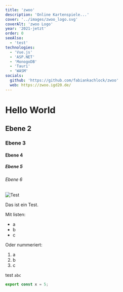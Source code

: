 ```yaml
---
title: 'zwoo'
description: 'Online Kartenspiele...'
cover: '../images/zwoo_logo.svg'
coverAlt: 'zwoo Logo'
year: '2021-jetzt'
order: 0
seeAlso:
  - 'test'
technologies:
  - 'Vue.js'
  - 'ASP.NET'
  - 'MonogoDB'
  - 'Tauri'
  - 'WASM'
socials:
  github: 'https://github.com/fabiankachlock/zwoo'
  web: https://zwoo.igd20.de/
---
```


# Hello World

## Ebene 2

### Ebene 3

#### Ebene 4

##### Ebene 5

###### Ebene 6

![Test](../../../assets/logo.svg)

Das ist ein Test.

Mit listen:

- a
- b
- c

Oder nummeriert:

1. a
2. b
3. c

test `abc`

```ts
export const x = 5;
```
